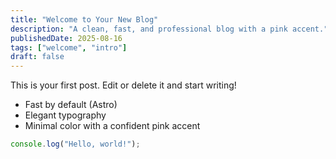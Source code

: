 ```yaml
---
title: "Welcome to Your New Blog"
description: "A clean, fast, and professional blog with a pink accent."
publishedDate: 2025-08-16
tags: ["welcome", "intro"]
draft: false
---
```


This is your first post. Edit or delete it and start writing!

- Fast by default (Astro)
- Elegant typography
- Minimal color with a confident pink accent

```js
console.log("Hello, world!");
```

